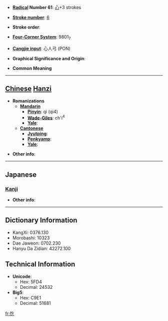 * '''[[Wiktionary:Chinese radical index| Radical]] Number 61''': [[Wiktionary:Chinese radical index 心|心]]+3 strokes

* '''[[Wiktionary:Chinese total strokes index|Stroke number]]''': [[Wiktionary:Chinese total strokes index 6|6]]

* '''Stroke order''': 

* '''[[Wiktionary:Chinese four corner index|Four-Corner System]]''': 9801<sub>7</sub>

* '''[[Wiktionary:Chinese Cangjie index|Cangjie input]]''': 心人弓 (PON)

* '''Graphical Significance and Origin''': 

* '''Common Meaning'''

----

== [[Chinese]] [[Hanzi]] ==

* '''Romanizations'''
** '''[[Mandarin]]'''
*** '''[[Pinyin]]''': qì (qi4)
*** '''[[Wade-Giles]]''': ch'i<sup>4</sup>
*** '''[[Yale]]''': 
** '''[[Cantonese]]'''
*** '''[[Jyutping]]''':
*** '''[[Penkyamp]]''': 
*** '''[[Yale]]''': 

* '''Other info''': 

----

==Japanese==
===[[Kanji]]===
{{kanji|on readings=[[きつ]] (kitsu), [[こち]] (kochi), [[ぎつ]] (gitsu), [[ごち]] (gochi), [[き]] (ki)|kun readings=[[よろこぶ]] (yorokobu)}}

* '''Other info''':  

----

== Dictionary Information ==

* KangXi: 0376.130
* Morobashi: 10323
* Dae Jaweon: 0702.230
* Hanyu Da Zidian: 42272.100

== Technical Information ==

* '''Unicode''':
** Hex: 5FD4
** Decimal: 24532
* '''Big5''':
** Hex: C9E1
** Decimal: 51681

[[fr:忔]]